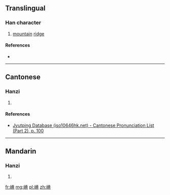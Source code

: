 ==Translingual==

===Han character===
{{Han char|rn=46|rad=山|as=10|sn=13|four=|canj=山火金月 (UFCB)|ids=⿰[[山]][[脊]]}}

# [[mountain]] [[ridge]]

====References====
* {{Han ref|kx=0317.510|dkj=08372|dj=0618.180|hdz=10792.010|uh=5D74|ud=23924}}

----

==Cantonese==

===Hanzi===
{{yue-hanzi|jyut=[[zek3]]|y=jek3}}

# {{defn|lang=yue|sort=山10}}

====References====
* [http://www.iso10646hk.net/jp/document/download.jsp Jyutping Database (iso10646hk.net) - Cantonese Pronunciation List (Part 2), p. 100]

----

==Mandarin==

===Hanzi===
{{cmn-hanzi|pin=[[jǐ]] ([[ji3]]), [[qiáng]] ([[qiang2]])|wg=chi<sup>3</sup>, ch'iang<sup>2</sup>}}

# {{defn|lang=cmn|sort=山10}}

[[fr:嵴]]
[[mg:嵴]]
[[pl:嵴]]
[[zh:嵴]]